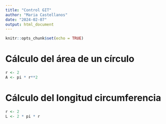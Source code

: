```yaml
---
title: "Control GIT"
author: "Maria Castellanos"
date: "2024-02-07"
output: html_document
---
```


```r
knitr::opts_chunk$set(echo = TRUE)
```

# Cálculo del área de un círculo
```r
r <- 2
A <- pi * r**2
```

# Cálculo del longitud circumferencia
```r
r <- 2
L <- 2 * pi * r
```


